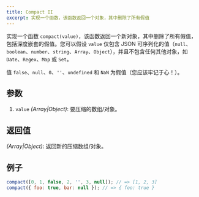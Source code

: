 ```yaml
---
title: Compact II
excerpt: 实现一个函数，该函数返回一个对象，其中删除了所有假值
---
```


实现一个函数 `compact(value)`，该函数返回一个新对象，其中删除了所有假值，包括深度嵌套的假值。您可以假设 `value` 仅包含 JSON 可序列化的值（`null`、`boolean`、`number`、`string`、`Array`、`Object`），并且不包含任何其他对象，如 `Date`、`Regex`、`Map` 或 `Set`。

值 `false`、`null`、`0`、`''`、`undefined` 和 `NaN` 为假值（您应该牢记于心！）。

## 参数

1. `value` *(Array|Object)*: 要压缩的数组/对象。

## 返回值

*(Array|Object)*: 返回新的压缩数组/对象。

## 例子

```js
compact([0, 1, false, 2, '', 3, null]); // => [1, 2, 3]
compact({ foo: true, bar: null }); // => { foo: true }
```
